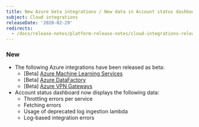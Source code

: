 ```yaml
---
title: New Azure beta integrations / New data in Account status dashboard
subject: Cloud integrations
releaseDate: '2020-02-29'
redirects:
  - /docs/release-notes/platform-release-notes/cloud-integrations-release-notes/2020-02-29-integrations-new-azure-beta-integrations-new-data-account-status-dashboard
---
```


### New

* The following Azure integrations have been released as beta:
  * \[Beta] [Azure Machine Learning Services](/docs/integrations/microsoft-azure-integrations/azure-integrations-list/azure-machine-learning-integration)
  * \[Beta] [Azure DataFactory](/docs/integrations/microsoft-azure-integrations/azure-integrations-list/azure-data-factory-integration)
  * \[Beta] [Azure VPN Gateways](/docs/integrations/microsoft-azure-integrations/azure-integrations-list/azure-vpn-gateway-integration)
* Account status dashboard now displays the following data:
  * Throttling errors per service
  * Fetching errors
  * Usage of deprecated log ingestion lambda
  * Log-based integration errors
